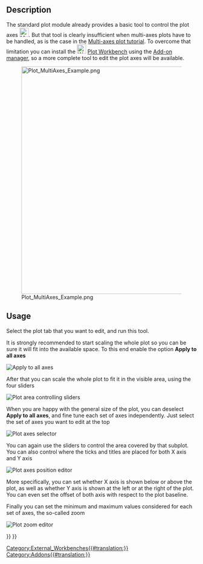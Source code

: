 <languages/>

{{Docnav
|[[Plot_Save|Save plot]]
|[[Plot_Series|Series]]
|[[Plot_Workbench|Plot]]
|IconL=Plot_Save.svg
|IconR=Plot_Series.svg
|IconC=Workbench_Plot.svg
}}

<div class="mw-translate-fuzzy">
{{GuiCommand|Name=Plot Axes|MenuLocation=Plot → Axes‏‎||Workbenches=[[Plot_Workbench|Plot]]|Shortcut=|SeeAlso=}}
</div>

==Description==

The standard plot module already provides a basic tool to control the plot axes [[File:Matplotlib_edit_subplot.png|24px]]. But that tool is clearly insufficient when multi-axes plots have to be handled, as is the case in the [[Plot_MultiAxes_tutorial|Multi-axes plot tutorial]]. To overcome that limitation you can install the [[Image:Workbench_Plot.svg|24px]] [[Plot_Workbench|Plot Workbench]] using the [[Std_AddonMgr|Add-on manager]], so a more complete tool to edit the plot axes will be available.

[[Image:Plot_MultiAxes_Example.png|600px]]

==Usage==

Select the plot tab that you want to edit, and run this tool.

It is strongly recommended to start scaling the whole plot so you can be sure it will fit into the available space. To this end enable the option '''Apply to all axes'''

[[File:Apply To All Axes.png|Apply to all axes]]
{{Caption|Apply to all axes selector}}

After that you can scale the whole plot to fit it in the visible area, using the four sliders

[[File:Plot Axes Sliders.png|Plot area controlling sliders]]
{{Caption|Sliders to scale the plot}}

When you are happy with the general size of the plot, you can deselect '''Apply to all axes''', and fine tune each set of axes independently. Just select the set of axes you want to edit at the top

[[File:Plot Axes Active.png|Plot axes selector]]
{{Caption|Selector for the set of axes to de edited}}

You can again use the sliders to control the area covered by that subplot. You can also control where the ticks and titles are placed for both X axis and Y axis

[[File:Plot Axes Position.png|Plot axes position editor]]
{{Caption|Editor of positions for the selected axes}}

More specifically, you can set whether X axis is shown below or above the plot, as well as whether Y axis is shown at the left or at the right of the plot. You can even set the offset of both axis with respect to the plot baseline.

Finally you can set the minimum and maximum values considered for each set of axes, the so-called zoom

[[File:Plot Axes Zoom.png|Plot zoom editor]]
{{Caption|Editor of minimum and maximum considered values}}


{{Docnav
|[[Plot_Save|Save plot]]
|[[Plot_Series|Series]]
|[[Plot_Workbench|Plot]]
|IconL=Plot_Save.svg
|IconR=Plot_Series.svg
|IconC=Workbench_Plot.svg
}}

{{Plot_Tools_navi{{#translation:}}}}
{{Userdocnavi{{#translation:}}}}
[[Category:External_Workbenches{{#translation:}}]]
[[Category:Addons{{#translation:}}]]